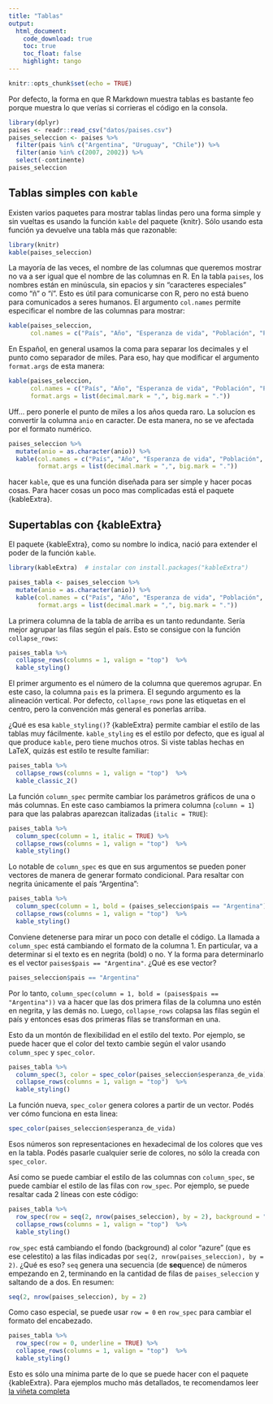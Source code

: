 ```yaml
---
title: "Tablas"
output: 
  html_document:
    code_download: true
    toc: true
    toc_float: false
    highlight: tango
---
```


```r
knitr::opts_chunk$set(echo = TRUE)
```


Por defecto, la forma en que R Markdown muestra tablas es bastante feo porque muestra lo que verías si corrieras el código en la consola. 

```r
library(dplyr)
paises <- readr::read_csv("datos/paises.csv")
paises_seleccion <- paises %>% 
  filter(pais %in% c("Argentina", "Uruguay", "Chile")) %>% 
  filter(anio %in% c(2007, 2002)) %>%
  select(-continente)
paises_seleccion
```

## Tablas simples con `kable`

Existen varios paquetes para mostrar tablas lindas pero una forma simple y sin vueltas es usando la función `kable` del paquete {knitr}. Sólo usando esta función ya devuelve una tabla más que razonable:

```r
library(knitr)
kable(paises_seleccion)
```

La mayoría de las veces, el nombre de las columnas que queremos mostrar no va a ser igual que el nombre de las columnas en R. En la tabla `paises`, los nombres están en minúscula, sin epacios y sin "caracteres especiales" como "ñ" o "í". Esto es útil para comunicarse con R, pero no está bueno para comunicados a seres humanos. El argumento `col.names` permite especificar el nombre de las columnas para mostrar:

```r
kable(paises_seleccion, 
      col.names = c("País", "Año", "Esperanza de vida", "Población", "PBI per cápita"))
```

En Español, en general usamos la coma para separar los decimales y el punto como separador de miles. Para eso, hay que modificar el argumento `format.args` de esta manera:

```r
kable(paises_seleccion, 
      col.names = c("País", "Año", "Esperanza de vida", "Población", "PBI per cápita"),
      format.args = list(decimal.mark = ",", big.mark = "."))
```

Uff... pero ponerle el punto de miles a los años queda raro. La solucíon es convertir la columna `anio` en caracter. De esta manera, no se ve afectada por el formato numérico. 

```r
paises_seleccion %>% 
  mutate(anio = as.character(anio)) %>% 
  kable(col.names = c("País", "Año", "Esperanza de vida", "Población", "PBI per cápita"),
        format.args = list(decimal.mark = ",", big.mark = "."))
```

hacer `kable`, que es una función diseñada para ser simple y hacer pocas cosas. Para hacer cosas un poco mas complicadas está el paquete {kableExtra}. 

## Supertablas con {kableExtra}

El paquete {kableExtra}, como su nombre lo indica, nació para extender el poder de la función `kable`. 


```r
library(kableExtra)  # instalar con install.packages("kableExtra")
```

```r
paises_tabla <- paises_seleccion %>% 
  mutate(anio = as.character(anio)) %>% 
  kable(col.names = c("País", "Año", "Esperanza de vida", "Población", "PBI per cápita"),
        format.args = list(decimal.mark = ",", big.mark = "."))
```

La primera columna de la tabla de arriba es un tanto redundante. Sería mejor agrupar las filas según el país. Esto se consigue con la función `collapse_rows`:


```r
paises_tabla %>% 
  collapse_rows(columns = 1, valign = "top")  %>% 
  kable_styling() 
```


El primer argumento es el número de la columna que queremos agrupar. En este caso, la columna `pais` es la primera. El segundo argumento es la alineación vertical. Por defecto, `collapse_rows` pone las etiquetas en el centro, pero la convención más general es ponerlas arriba. 

¿Qué es esa `kable_styling()`? {kableExtra} permite cambiar el estilo de las tablas muy fácilmente. `kable_styling` es el estilo por defecto, que es igual al que produce `kable`, pero tiene muchos otros. Si viste tablas hechas en LaTeX, quizás est estilo te resulte familiar:

```r
paises_tabla %>% 
  collapse_rows(columns = 1, valign = "top")  %>% 
  kable_classic_2()
```

La función `column_spec` permite cambiar los parámetros gráficos de una o más columnas. En este caso cambiamos la primera columna (`column = 1`) para que las palabras aparezcan italizadas (`italic = TRUE`):

```r
paises_tabla %>% 
  column_spec(column = 1, italic = TRUE) %>%
  collapse_rows(columns = 1, valign = "top")  %>%
  kable_styling() 
```

Lo notable de `column_spec` es que en sus argumentos se pueden poner vectores de manera de generar formato condicional. Para resaltar con negrita únicamente el país "Argentina":

```r
paises_tabla %>% 
  column_spec(column = 1, bold = (paises_seleccion$pais == "Argentina")) %>%
  collapse_rows(columns = 1, valign = "top")  %>%
  kable_styling() 
```

Conviene detenerse para mirar un poco con detalle el código. La llamada a `column_spec` está cambiando el formato de la columna 1. En particular, va a determinar si el texto es en negrita (bold) o no. Y la forma para determinarlo es el vector `paises$pais == "Argentina"`. ¿Qué es ese vector?


```r
paises_seleccion$pais == "Argentina"
```

Por lo tanto, `column_spec(column = 1, bold = (paises$pais == "Argentina"))` va a hacer que las dos primera filas de la columna uno estén en negrita, y las demás no. Luego, `collapse_rows` colapsa las filas según el país y entonces esas dos primeras filas se transforman en una. 

Esto da un montón de flexibilidad en el estilo del texto. Por ejemplo, se puede hacer que el color del texto cambie según el valor usando `column_spec` y `spec_color`.

```r
paises_tabla %>% 
  column_spec(3, color = spec_color(paises_seleccion$esperanza_de_vida)) %>% 
  collapse_rows(columns = 1, valign = "top")  %>%
  kable_styling() 
```

La función nueva, `spec_color` genera colores a partir de un vector. Podés ver cómo funciona en esta linea:

```r
spec_color(paises_seleccion$esperanza_de_vida)
```

Esos números son representaciones en hexadecimal de los colores que ves en la tabla. Podés pasarle cualquier serie de colores, no sólo la creada con `spec_color`. 

Así como se puede cambiar el estilo de las columnas con `column_spec`, se puede cambiar el estilo de las filas con `row_spec`. Por ejemplo, se puede resaltar cada 2 líneas con este código:

```r
paises_tabla %>% 
  row_spec(row = seq(2, nrow(paises_seleccion), by = 2), background = "azure") %>% 
  collapse_rows(columns = 1, valign = "top")  %>%
  kable_styling() 
```

`row_spec` está cambiando el fondo (background) al color "azure" (que es ese celestito) a las filas indicadas por `seq(2, nrow(paises_seleccion), by = 2)`. ¿Qué es eso? `seq` genera una secuencia (de **seq**uence) de números empezando en 2, terminando en la cantidad de filas de `paises_seleccion` y saltando de a dos. En resumen:

```r
seq(2, nrow(paises_seleccion), by = 2)
```

Como caso especial, se puede usar `row = 0` en `row_spec` para cambiar el formato del encabezado.

```r
paises_tabla %>% 
  row_spec(row = 0, underline = TRUE) %>% 
  collapse_rows(columns = 1, valign = "top")  %>%
  kable_styling() 
```


Esto es sólo una mínima parte de lo que se puede hacer con el paquete {kableExtra}. Para ejemplos mucho más detallados, te recomendamos leer [la viñeta completa](https://cran.r-project.org/web/packages/kableExtra/vignettes/awesome_table_in_html.html)